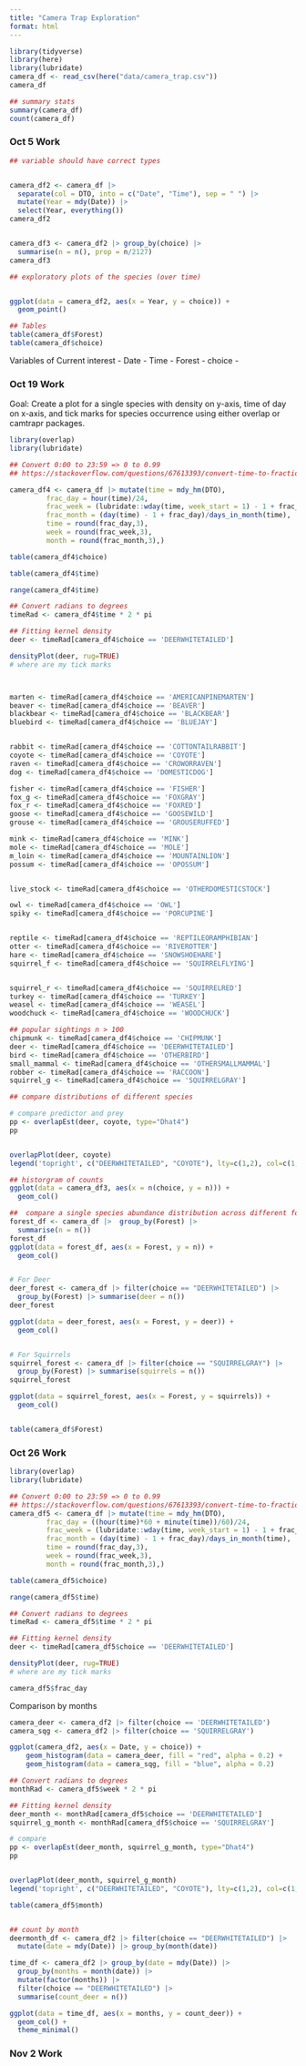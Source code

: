 ```yaml
---
title: "Camera Trap Exploration"
format: html
---
```


```r
library(tidyverse)
library(here)
library(lubridate)
camera_df <- read_csv(here("data/camera_trap.csv"))
camera_df
```

```r
## summary stats
summary(camera_df)
count(camera_df)
```


### Oct 5 Work

```r
## variable should have correct types


camera_df2 <- camera_df |> 
  separate(col = DTO, into = c("Date", "Time"), sep = " ") |>
  mutate(Year = mdy(Date)) |>
  select(Year, everything())
camera_df2


camera_df3 <- camera_df2 |> group_by(choice) |>
  summarise(n = n(), prop = n/2127)
camera_df3

## exploratory plots of the species (over time)


ggplot(data = camera_df2, aes(x = Year, y = choice)) +
  geom_point()
```



```r
## Tables
table(camera_df$Forest)
table(camera_df$choice)
```

Variables of Current interest
- Date
- Time
- Forest 
- choice
-


### Oct 19 Work

Goal: Create a plot for a single species with density on y-axis, time of day on x-axis, and tick marks for species occurrence using either overlap or camtrapr packages.


```r
library(overlap)
library(lubridate)

## Convert 0:00 to 23:59 => 0 to 0.99
## https://stackoverflow.com/questions/67613393/convert-time-to-fraction-of-a-day-fraction-of-a-week-and-fraction-of-a-month-in

camera_df4 <- camera_df |> mutate(time = mdy_hm(DTO), 
         frac_day = hour(time)/24,
         frac_week = (lubridate::wday(time, week_start = 1) - 1 + frac_day)/7, 
         frac_month = (day(time) - 1 + frac_day)/days_in_month(time),
         time = round(frac_day,3),
         week = round(frac_week,3),
         month = round(frac_month,3),)

table(camera_df4$choice)

table(camera_df4$time)

range(camera_df4$time)

## Convert radians to degrees
timeRad <- camera_df4$time * 2 * pi

## Fitting kernel density
deer <- timeRad[camera_df4$choice == 'DEERWHITETAILED']

densityPlot(deer, rug=TRUE)
# where are my tick marks



marten <- timeRad[camera_df4$choice == 'AMERICANPINEMARTEN']
beaver <- timeRad[camera_df4$choice == 'BEAVER']
blackbear <- timeRad[camera_df4$choice == 'BLACKBEAR']
bluebird <- timeRad[camera_df4$choice == 'BLUEJAY']


rabbit <- timeRad[camera_df4$choice == 'COTTONTAILRABBIT']
coyote <- timeRad[camera_df4$choice == 'COYOTE']
raven <- timeRad[camera_df4$choice == 'CROWORRAVEN']
dog <- timeRad[camera_df4$choice == 'DOMESTICDOG']

fisher <- timeRad[camera_df4$choice == 'FISHER']
fox_g <- timeRad[camera_df4$choice == 'FOXGRAY']
fox_r <- timeRad[camera_df4$choice == 'FOXRED']
goose <- timeRad[camera_df4$choice == 'GOOSEWILD']
grouse <- timeRad[camera_df4$choice == 'GROUSERUFFED']

mink <- timeRad[camera_df4$choice == 'MINK']
mole <- timeRad[camera_df4$choice == 'MOLE']
m_loin <- timeRad[camera_df4$choice == 'MOUNTAINLION']
possum <- timeRad[camera_df4$choice == 'OPOSSUM']


live_stock <- timeRad[camera_df4$choice == 'OTHERDOMESTICSTOCK']

owl <- timeRad[camera_df4$choice == 'OWL']
spiky <- timeRad[camera_df4$choice == 'PORCUPINE']


reptile <- timeRad[camera_df4$choice == 'REPTILEORAMPHIBIAN']
otter <- timeRad[camera_df4$choice == 'RIVEROTTER']
hare <- timeRad[camera_df4$choice == 'SNOWSHOEHARE']
squirrel_f <- timeRad[camera_df4$choice == 'SQUIRRELFLYING']


squirrel_r <- timeRad[camera_df4$choice == 'SQUIRRELRED']
turkey <- timeRad[camera_df4$choice == 'TURKEY']
weasel <- timeRad[camera_df4$choice == 'WEASEL']
woodchuck <- timeRad[camera_df4$choice == 'WOODCHUCK']

## popular sightings n > 100
chipmunk <- timeRad[camera_df4$choice == 'CHIPMUNK']
deer <- timeRad[camera_df4$choice == 'DEERWHITETAILED']
bird <- timeRad[camera_df4$choice == 'OTHERBIRD']
small_mammal <- timeRad[camera_df4$choice == 'OTHERSMALLMAMMAL']
robber <- timeRad[camera_df4$choice == 'RACCOON']
squirrel_g <- timeRad[camera_df4$choice == 'SQUIRRELGRAY']

## compare distributions of different species

# compare predictor and prey
pp <- overlapEst(deer, coyote, type="Dhat4")
pp


overlapPlot(deer, coyote)
legend('topright', c("DEERWHITETAILED", "COYOTE"), lty=c(1,2), col=c(1,4), bty='n')
```

```r
## historgram of counts
ggplot(data = camera_df3, aes(x = n(choice, y = n))) +
  geom_col()
```


```r
##  compare a single species abundance distribution across different forests
forest_df <- camera_df |>  group_by(Forest) |>
  summarise(n = n())
forest_df
ggplot(data = forest_df, aes(x = Forest, y = n)) +
  geom_col()


# For Deer
deer_forest <- camera_df |> filter(choice == "DEERWHITETAILED") |> 
  group_by(Forest) |> summarise(deer = n())
deer_forest

ggplot(data = deer_forest, aes(x = Forest, y = deer)) +
  geom_col()


# For Squirrels
squirrel_forest <- camera_df |> filter(choice == "SQUIRRELGRAY") |> 
  group_by(Forest) |> summarise(squirrels = n())
squirrel_forest

ggplot(data = squirrel_forest, aes(x = Forest, y = squirrels)) +
  geom_col()


table(camera_df$Forest)

```


### Oct 26 Work

```r
library(overlap)
library(lubridate)

## Convert 0:00 to 23:59 => 0 to 0.99
## https://stackoverflow.com/questions/67613393/convert-time-to-fraction-of-a-day-fraction-of-a-week-and-fraction-of-a-month-in
camera_df5 <- camera_df |> mutate(time = mdy_hm(DTO), 
         frac_day = ((hour(time)*60 + minute(time))/60)/24,
         frac_week = (lubridate::wday(time, week_start = 1) - 1 + frac_day)/7, 
         frac_month = (day(time) - 1 + frac_day)/days_in_month(time),
         time = round(frac_day,3),
         week = round(frac_week,3),
         month = round(frac_month,3),)

table(camera_df5$choice)

range(camera_df5$time)

## Convert radians to degrees
timeRad <- camera_df5$time * 2 * pi

## Fitting kernel density
deer <- timeRad[camera_df5$choice == 'DEERWHITETAILED']

densityPlot(deer, rug=TRUE)
# where are my tick marks

camera_df5$frac_day
```

Comparison by months
```r
camera_deer <- camera_df2 |> filter(choice == 'DEERWHITETAILED')
camera_sqg <- camera_df2 |> filter(choice == 'SQUIRRELGRAY')

ggplot(camera_df2, aes(x = Date, y = choice)) + 
    geom_histogram(data = camera_deer, fill = "red", alpha = 0.2) + 
    geom_histogram(data = camera_sqg, fill = "blue", alpha = 0.2)
```


```r
## Convert radians to degrees
monthRad <- camera_df5$week * 2 * pi

## Fitting kernel density
deer_month <- monthRad[camera_df5$choice == 'DEERWHITETAILED']
squirrel_g_month <- monthRad[camera_df5$choice == 'SQUIRRELGRAY']

# compare 
pp <- overlapEst(deer_month, squirrel_g_month, type="Dhat4")
pp


overlapPlot(deer_month, squirrel_g_month)
legend('topright', c("DEERWHITETAILED", "COYOTE"), lty=c(1,2), col=c(1,4), bty='n')

table(camera_df5$month)


## count by month
deermonth_df <- camera_df2 |> filter(choice == "DEERWHITETAILED") |> 
  mutate(date = mdy(Date)) |> group_by(month(date))

time_df <- camera_df2 |> group_by(date = mdy(Date)) |>
  group_by(months = month(date)) |>
  mutate(factor(months)) |>
  filter(choice == "DEERWHITETAILED") |>
  summarise(count_deer = n())

ggplot(data = time_df, aes(x = months, y = count_deer)) +
  geom_col() +
  theme_minimal()
```


### Nov 2 Work

```r

```

